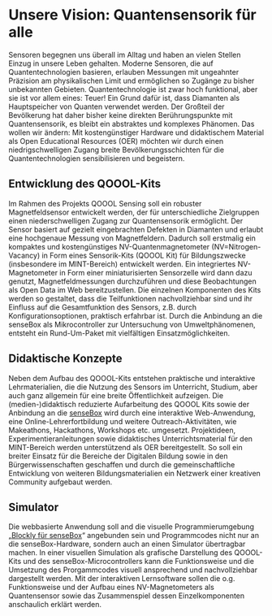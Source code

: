 # Unsere Vision: Quantensensorik für alle

Sensoren begegnen uns überall im Alltag und haben an vielen Stellen Einzug in unsere Leben gehalten. Moderne Sensoren, die auf Quantentechnologien basieren, erlauben Messungen mit ungeahnter Präzision am physikalischen Limit und ermöglichen so Zugänge zu bisher unbekannten Gebieten. Quantentechnologie ist zwar hoch funktional, aber sie ist vor allem eines: Teuer! Ein Grund dafür ist, dass Diamanten als Hauptspeicher von Quanten verwendet werden. Der Großteil der Bevölkerung hat daher bisher keine direkten Berührungspunkte mit Quantensensorik, es bleibt ein abstraktes und komplexes Phänomen. Das wollen wir ändern: Mit kostengünstiger Hardware und didaktischem Material als Open Educational Resources (OER) möchten wir durch einen niedrigschwelligen Zugang breite Bevölkerungsschichten für die Quantentechnologien sensibilisieren und begeistern.

## Entwicklung des QOOOL-Kits

Im Rahmen des Projekts QOOOL Sensing soll ein robuster Magnetfeldsensor entwickelt werden, der für unterschiedliche Zielgruppen einen niederschwelligen Zugang zur Quantensensorik ermöglicht. Der Sensor basiert auf gezielt eingebrachten Defekten in Diamanten und erlaubt eine hochgenaue Messung von Magnetfeldern. Dadurch soll erstmalig ein kompaktes und kostengünstiges NV-Quantenmagnetometer (NV=Nitrogen-Vacancy) in Form eines Sensorik-Kits (QOOOL Kit) für Bildungszwecke (insbesondere im MINT-Bereich) entwickelt werden. Ein integriertes NV-Magnetometer in Form einer miniaturisierten Sensorzelle wird dann dazu genutzt, Magnetfeldmessungen durchzuführen und diese Beobachtungen als Open Data im Web bereitzustellen. Die einzelnen Komponenten des Kits werden so gestaltet, dass die Teilfunktionen nachvollziehbar sind und ihr Einfluss auf die Gesamtfunktion des Sensors, z.B. durch Konfigurationsoptionen, praktisch erfahrbar ist. Durch die Anbindung an die senseBox als Mikrocontroller zur Untersuchung von Umweltphänomenen, entsteht ein Rund-Um-Paket mit vielfältigen Einsatzmöglichkeiten.

## Didaktische Konzepte

Neben dem Aufbau des QOOOL-Kits entstehen praktische und interaktive Lehrmaterialien, die die Nutzung des Sensors im Unterricht, Studium, aber auch ganz allgemein für eine breite Öffentlichkeit aufzeigen. Die (medien-)didaktisch reduzierte Aufarbeitung des QOOOL Kits sowie der Anbindung an die [senseBox](https://sensebox.de/) wird durch eine interaktive Web-Anwendung, eine Online-Lehrerfortbildung und weitere Outreach-Aktivitäten, wie Makeathons, Hackathons, Workshops etc. umgesetzt. Projektideen, Experimentieranleitungen sowie didaktisches Unterrichtsmaterial für den MINT-Bereich werden unterstützend als OER bereitgestellt. So soll ein breiter Einsatz für die Bereiche der Digitalen Bildung sowie in den Bürgerwissenschaften geschaffen und durch die gemeinschaftliche Entwicklung von weiteren Bildungsmaterialien ein Netzwerk einer kreativen Community aufgebaut werden. 

## Simulator

Die webbasierte Anwendung soll and die visuelle Programmierumgebung „[Blockly für senseBox](https://blockly.sensebox.de/)“ angebunden sein und Programmcodes nicht nur an die senseBox-Hardware, sondern auch an einen Simulator übertragbar machen. In einer visuellen Simulation als grafische Darstellung des QOOOL-Kits und des senseBox-Microcontrollers kann die Funktionsweise und die Umsetzung des Prorgammcodes visuell ansprechend und nachvollziehbar dargestellt werden. Mit der interaktiven Lernsoftware sollen die o.g. Funktionsweise und der Aufbau eines NV-Magnetometers als Quantensensor sowie das Zusammenspiel dessen Einzelkomponenten anschaulich erklärt werden.
